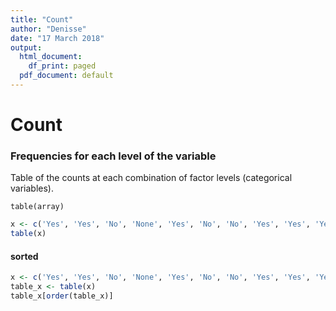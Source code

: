 ```yaml
---
title: "Count"
author: "Denisse"
date: "17 March 2018"
output:
  html_document:
    df_print: paged
  pdf_document: default
---
```


# Count

### Frequencies for each level of the variable

Table of the counts at each combination of factor levels (categorical variables).

`table(array)`

```r
x <- c('Yes', 'Yes', 'No', 'None', 'Yes', 'No', 'No', 'Yes', 'Yes', 'Yes')
table(x)
```

#### sorted

```r
x <- c('Yes', 'Yes', 'No', 'None', 'Yes', 'No', 'No', 'Yes', 'Yes', 'Yes')
table_x <- table(x)
table_x[order(table_x)]
```
